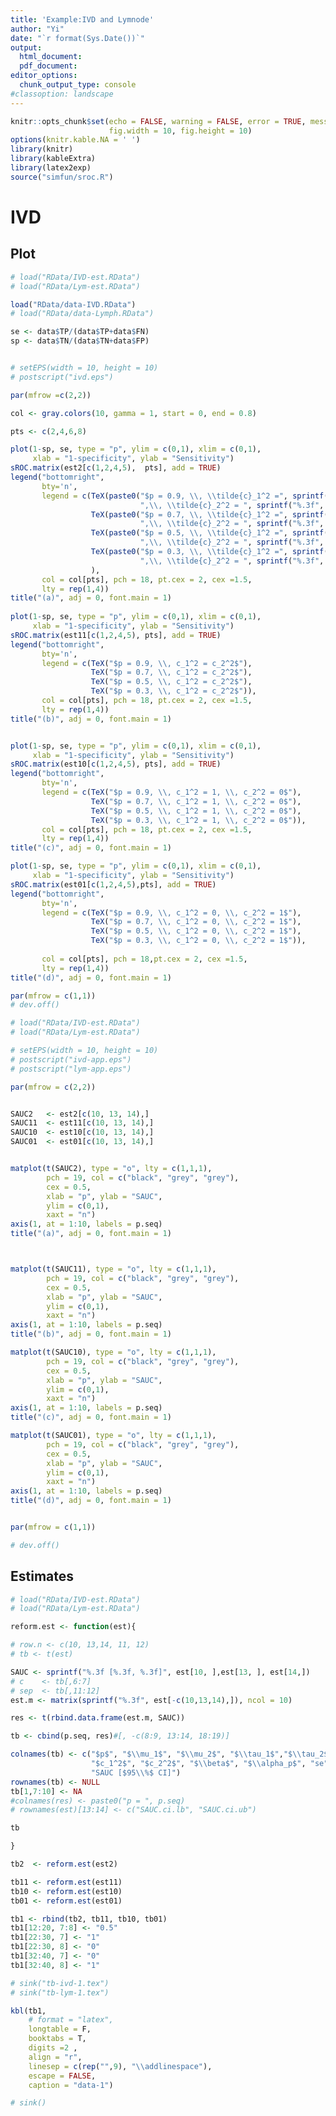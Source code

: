 ```yaml
---
title: 'Example:IVD and Lymnode'
author: "Yi"
date: "`r format(Sys.Date())`"
output:
  html_document:
  pdf_document:
editor_options:
  chunk_output_type: console
#classoption: landscape
---
```


```r
knitr::opts_chunk$set(echo = FALSE, warning = FALSE, error = TRUE, message=FALSE, comment="", 
                      fig.width = 10, fig.height = 10)
options(knitr.kable.NA = ' ')
library(knitr)
library(kableExtra)
library(latex2exp)
source("simfun/sroc.R")
```



# IVD

## Plot

```r
# load("RData/IVD-est.RData")
# load("RData/Lym-est.RData")

load("RData/data-IVD.RData")
# load("RData/data-Lymph.RData")

se <- data$TP/(data$TP+data$FN)
sp <- data$TN/(data$TN+data$FP)


# setEPS(width = 10, height = 10)
# postscript("ivd.eps")

par(mfrow =c(2,2))

col <- gray.colors(10, gamma = 1, start = 0, end = 0.8)

pts <- c(2,4,6,8)

plot(1-sp, se, type = "p", ylim = c(0,1), xlim = c(0,1), 
     xlab = "1-specificity", ylab = "Sensitivity")
sROC.matrix(est2[c(1,2,4,5),  pts], add = TRUE)
legend("bottomright", 
       bty='n',
       legend = c(TeX(paste0("$p = 0.9, \\, \\tilde{c}_1^2 =", sprintf("%.3f", est2[6,2]), #round(est2[6,2],3), 
                             ",\\, \\tilde{c}_2^2 = ", sprintf("%.3f", est2[7,2]), "$")), 
                  TeX(paste0("$p = 0.7, \\, \\tilde{c}_1^2 =", sprintf("%.3f", est2[6,4]), 
                             ",\\, \\tilde{c}_2^2 = ", sprintf("%.3f", est2[7,4]), "$")), 
                  TeX(paste0("$p = 0.5, \\, \\tilde{c}_1^2 =", sprintf("%.3f", est2[6,6]), 
                             ",\\, \\tilde{c}_2^2 = ", sprintf("%.3f", est2[7,6]), "$")), 
                  TeX(paste0("$p = 0.3, \\, \\tilde{c}_1^2 =", sprintf("%.3f", est2[6,8]), 
                             ",\\, \\tilde{c}_2^2 = ", sprintf("%.3f", est2[7,8]), "$"))
                  ), 
       col = col[pts], pch = 18, pt.cex = 2, cex =1.5, 
       lty = rep(1,4))
title("(a)", adj = 0, font.main = 1)
            
plot(1-sp, se, type = "p", ylim = c(0,1), xlim = c(0,1), 
     xlab = "1-specificity", ylab = "Sensitivity")
sROC.matrix(est11[c(1,2,4,5), pts], add = TRUE)
legend("bottomright", 
       bty='n',
       legend = c(TeX("$p = 0.9, \\, c_1^2 = c_2^2$"), 
                  TeX("$p = 0.7, \\, c_1^2 = c_2^2$"), 
                  TeX("$p = 0.5, \\, c_1^2 = c_2^2$"), 
                  TeX("$p = 0.3, \\, c_1^2 = c_2^2$")), 
       col = col[pts], pch = 18, pt.cex = 2, cex =1.5, 
       lty = rep(1,4))
title("(b)", adj = 0, font.main = 1)


plot(1-sp, se, type = "p", ylim = c(0,1), xlim = c(0,1), 
     xlab = "1-specificity", ylab = "Sensitivity")
sROC.matrix(est10[c(1,2,4,5), pts], add = TRUE)
legend("bottomright", 
       bty='n',
       legend = c(TeX("$p = 0.9, \\, c_1^2 = 1, \\, c_2^2 = 0$"), 
                  TeX("$p = 0.7, \\, c_1^2 = 1, \\, c_2^2 = 0$"), 
                  TeX("$p = 0.5, \\, c_1^2 = 1, \\, c_2^2 = 0$"), 
                  TeX("$p = 0.3, \\, c_1^2 = 1, \\, c_2^2 = 0$")), 
       col = col[pts], pch = 18, pt.cex = 2, cex =1.5, 
       lty = rep(1,4))
title("(c)", adj = 0, font.main = 1)

plot(1-sp, se, type = "p", ylim = c(0,1), xlim = c(0,1), 
     xlab = "1-specificity", ylab = "Sensitivity")
sROC.matrix(est01[c(1,2,4,5),pts], add = TRUE)
legend("bottomright", 
       bty='n',
       legend = c(TeX("$p = 0.9, \\, c_1^2 = 0, \\, c_2^2 = 1$"), 
                  TeX("$p = 0.7, \\, c_1^2 = 0, \\, c_2^2 = 1$"), 
                  TeX("$p = 0.5, \\, c_1^2 = 0, \\, c_2^2 = 1$"), 
                  TeX("$p = 0.3, \\, c_1^2 = 0, \\, c_2^2 = 1$")), 
       
       col = col[pts], pch = 18,pt.cex = 2, cex =1.5, 
       lty = rep(1,4))
title("(d)", adj = 0, font.main = 1)

par(mfrow = c(1,1))
# dev.off()
```


```r

# load("RData/IVD-est.RData")
# load("RData/Lym-est.RData")

# setEPS(width = 10, height = 10)
# postscript("ivd-app.eps")
# postscript("lym-app.eps")

par(mfrow = c(2,2))


SAUC2   <- est2[c(10, 13, 14),]
SAUC11  <- est11[c(10, 13, 14),]
SAUC10  <- est10[c(10, 13, 14),]
SAUC01  <- est01[c(10, 13, 14),]


matplot(t(SAUC2), type = "o", lty = c(1,1,1), 
        pch = 19, col = c("black", "grey", "grey"),
        cex = 0.5,
        xlab = "p", ylab = "SAUC",
        ylim = c(0,1),
        xaxt = "n")
axis(1, at = 1:10, labels = p.seq)
title("(a)", adj = 0, font.main = 1)



matplot(t(SAUC11), type = "o", lty = c(1,1,1), 
        pch = 19, col = c("black", "grey", "grey"),
        cex = 0.5,
        xlab = "p", ylab = "SAUC",
        ylim = c(0,1),
        xaxt = "n")
axis(1, at = 1:10, labels = p.seq)
title("(b)", adj = 0, font.main = 1)

matplot(t(SAUC10), type = "o", lty = c(1,1,1), 
        pch = 19, col = c("black", "grey", "grey"),
        cex = 0.5,
        xlab = "p", ylab = "SAUC",
        ylim = c(0,1),
        xaxt = "n")
axis(1, at = 1:10, labels = p.seq)
title("(c)", adj = 0, font.main = 1)

matplot(t(SAUC01), type = "o", lty = c(1,1,1), 
        pch = 19, col = c("black", "grey", "grey"),
        cex = 0.5,
        xlab = "p", ylab = "SAUC",
        ylim = c(0,1),
        xaxt = "n")
axis(1, at = 1:10, labels = p.seq)
title("(d)", adj = 0, font.main = 1)


par(mfrow = c(1,1))

# dev.off()
```

\newpage 

## Estimates

```r

# load("RData/IVD-est.RData")
# load("RData/Lym-est.RData")

reform.est <- function(est){

# row.n <- c(10, 13,14, 11, 12)
# tb <- t(est)

SAUC <- sprintf("%.3f [%.3f, %.3f]", est[10, ],est[13, ], est[14,])
# c    <- tb[,6:7]
# sep  <- tb[,11:12]
est.m <- matrix(sprintf("%.3f", est[-c(10,13,14),]), ncol = 10)

res <- t(rbind.data.frame(est.m, SAUC))

tb <- cbind(p.seq, res)#[, -c(8:9, 13:14, 18:19)]

colnames(tb) <- c("$p$", "$\\mu_1$", "$\\mu_2$", "$\\tau_1$","$\\tau_2$","$\\tau_{12}$",
                  "$c_1^2$", "$c_2^2$", "$\\beta$", "$\\alpha_p$", "se", "sp", 
                  "SAUC [$95\\%$ CI]")
rownames(tb) <- NULL
tb[1,7:10] <- NA
#colnames(res) <- paste0("p = ", p.seq)
# rownames(est)[13:14] <- c("SAUC.ci.lb", "SAUC.ci.ub")

tb

}

tb2  <- reform.est(est2)

tb11 <- reform.est(est11)
tb10 <- reform.est(est10)
tb01 <- reform.est(est01)

tb1 <- rbind(tb2, tb11, tb10, tb01)
tb1[12:20, 7:8] <- "0.5"
tb1[22:30, 7] <- "1"
tb1[22:30, 8] <- "0"
tb1[32:40, 7] <- "0"
tb1[32:40, 8] <- "1"

# sink("tb-ivd-1.tex")
# sink("tb-lym-1.tex")

kbl(tb1, 
    # format = "latex",
    longtable = F, 
    booktabs = T, 
    digits =2 ,
    align = "r",
    linesep = c(rep("",9), "\\addlinespace"),
    escape = FALSE,
    caption = "data-1")

# sink()

```



